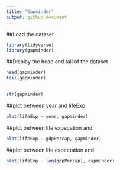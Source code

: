 ```yaml
---
title: "Gapminder"
output: github_document 
---
```

##Load the dataset
```r
library(tidyverse)
library(gapminder)
```
##Display the head and tail of the dataset
```r
head(gapminder)
tail(gapminder)
```
##
```r
str(gapminder)
```
##plot between year and lifeExp
```r
plot(lifeExp ~ year, gapminder)
```
##plot between life expecation and 
```r
plot(lifeExp ~ gdpPercap, gapminder)
```

##plot between life expectation and 
```r
plot(lifeExp ~ log(gdpPercap), gapminder)
```